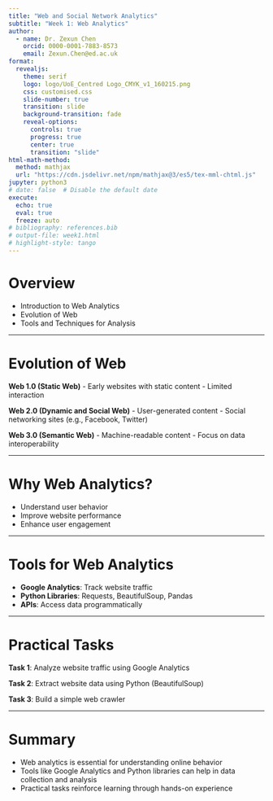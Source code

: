 ```yaml
---
title: "Web and Social Network Analytics"
subtitle: "Week 1: Web Analytics"
author:
  - name: Dr. Zexun Chen
    orcid: 0000-0001-7883-8573
    email: Zexun.Chen@ed.ac.uk
format:
  revealjs:
    theme: serif
    logo: logo/UoE_Centred Logo_CMYK_v1_160215.png
    css: customised.css
    slide-number: true
    transition: slide
    background-transition: fade
    reveal-options:
      controls: true
      progress: true
      center: true
      transition: "slide"
html-math-method:
  method: mathjax
  url: "https://cdn.jsdelivr.net/npm/mathjax@3/es5/tex-mml-chtml.js"
jupyter: python3
# date: false  # Disable the default date
execute:
  echo: true
  eval: true
  freeze: auto
# bibliography: references.bib
# output-file: week1.html
# highlight-style: tango
---
```


# Overview

-   Introduction to Web Analytics
-   Evolution of Web
-   Tools and Techniques for Analysis

------------------------------------------------------------------------

# Evolution of Web

**Web 1.0 (Static Web)** - Early websites with static content - Limited interaction

**Web 2.0 (Dynamic and Social Web)** - User-generated content - Social networking sites (e.g., Facebook, Twitter)

**Web 3.0 (Semantic Web)** - Machine-readable content - Focus on data interoperability

------------------------------------------------------------------------

# Why Web Analytics?

-   Understand user behavior
-   Improve website performance
-   Enhance user engagement

------------------------------------------------------------------------

# Tools for Web Analytics

-   **Google Analytics**: Track website traffic
-   **Python Libraries**: Requests, BeautifulSoup, Pandas
-   **APIs**: Access data programmatically

------------------------------------------------------------------------

# Practical Tasks

**Task 1**: Analyze website traffic using Google Analytics

**Task 2**: Extract website data using Python (BeautifulSoup)

**Task 3**: Build a simple web crawler

------------------------------------------------------------------------

# Summary

-   Web analytics is essential for understanding online behavior
-   Tools like Google Analytics and Python libraries can help in data collection and analysis
-   Practical tasks reinforce learning through hands-on experience
